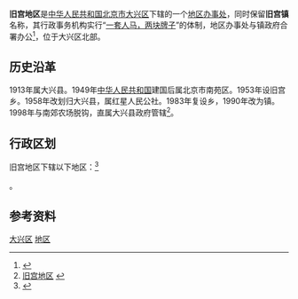 {{中国乡级行政区
|景观照片文件名 = 南海子郊野公园 - Nanhaizi Country Park - 2011.05 - panoramio.jpg
|景观照片描述 = [[南海子|南海子]]
|汉语拼音 = 
|其他语言 = 
|其他语言名称 = 
|旧称 = 
|地名出处 = 
|位置图文件名 = 
|位置图描述 = 
|自定义图片= 
|建置时间 = 
|政府驻地 = 
|毗邻 = 丰台区[[南苑街道|南苑街道]]、[[东高地街道|东高地街道]]、[[和义街道|和义街道]]、[[大红门街道|大红门街道]]、朝阳区[[小红门地区|小红门地区]]、大兴区[[亦庄地区|亦庄地区]]、[[瀛海地区|瀛海地区]]、[[西红门地区|西红门地区]]
|总面积 = 19.4平方千米
|总人口 = 
|总人口年份 = 
|户籍人口 = 4.7万
|户籍人口年份 = 
|常住人口 = 
|常住人口年份 = 
|人口密度 = 
|GDP = 
|GDP年份 = 
|邮政编码 = 102600
|电话区号 = 10
|官方网站 = 
|网站名称 = 
|11/01/15/006/000}}

'''旧宫地区'''是[[中华人民共和国|中华人民共和国]][[北京市|北京市]][[大兴区|大兴区]]下辖的一个[[地区办事处|地区办事处]]，同时保留'''旧宫镇'''名称，其行政事务机构实行“[[一套人马，两块牌子|一套人马，两块牌子]]”的体制，地区办事处与镇政府合署办公<ref>{{PRC admin/ref sgc|{{PRC admin/parent|11/01/15/006/000}}}}</ref>，位于大兴区北部。

==历史沿革==
1913年属大兴县。1949年[[中华人民共和国|中华人民共和国]]建国后属北京市南苑区。1953年设旧宫乡。1958年改划归大兴县，属红星人民公社。1983年复设乡，1990年改为镇。1998年与南郊农场脱钩，直属大兴县政府管辖<ref>[http://www.chinaquhua.cn/beijing/daxingqu_jiugongzhen.html 旧宫地区] {{webarchive|url=https://web.archive.org/web/20111128114847/http://www.chinaquhua.cn/beijing/daxingqu_jiugongzhen.html |date=2011-11-28 }}</ref>。

==行政区划==
旧宫地区下辖以下地区：<ref>{{PRC admin/ref sgc|11/01/15/006/000}}</ref>

{{PRC admin/children|11/01/15/006/000}}。

==参考资料==
{{Reflist|2}}

{{大兴区行政区划}}
{{北京行政区划小作品}}

[[Category:北京市地区|大兴区]]
[[Category:大兴区行政区划|地区]]